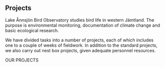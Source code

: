 
## Projects

Lake Ånnsjön Bird Observatory studies bird life in western Jämtland. The purpose is environmental monitoring, documentation of climate change and basic ecological research.

We have divided tasks into a number of projects, each of which includes one to a couple of weeks of fieldwork. In addition to the standard projects, we also carry out nest box projects, given adequate personnel resources.

<Divider>OUR PROJECTS</Divider>

<ProjectsGrid />
